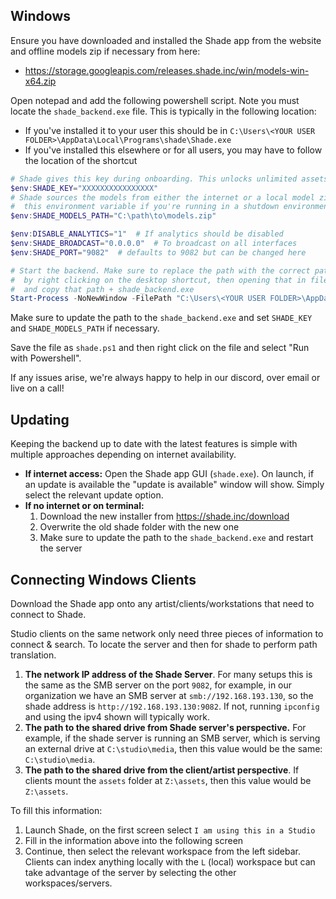 ## Windows

Ensure you have downloaded and installed the Shade app from the website and offline models zip if necessary from here:
- https://storage.googleapis.com/releases.shade.inc/win/models-win-x64.zip

Open notepad and add the following powershell script. Note you must locate the `shade_backend.exe` file. This is typically in the following location:
- If you've installed it to your user this should be in `C:\Users\<YOUR USER FOLDER>\AppData\Local\Programs\shade\Shade.exe`
- If you've installed this elsewhere or for all users, you may have to follow the location of the shortcut

```powershell
# Shade gives this key during onboarding. This unlocks unlimited assets and enables broadcasting on all interfaces.
$env:SHADE_KEY="XXXXXXXXXXXXXXXX"
# Shade sources the models from either the internet or a local model zip if there is not internet. Make sure to set
#  this environment variable if you're running in a shutdown environment.
$env:SHADE_MODELS_PATH="C:\path\to\models.zip"

$env:DISABLE_ANALYTICS="1"  # If analytics should be disabled
$env:SHADE_BROADCAST="0.0.0.0"  # To broadcast on all interfaces
$env:SHADE_PORT="9082"  # defaults to 9082 but can be changed here

# Start the backend. Make sure to replace the path with the correct path to the backend executable. This can typically be found
#  by right clicking on the desktop shortcut, then opening that in file explorer. Open the folder and navigate to the resources/extraResources/server folder
#  and copy that path + shade_backend.exe
Start-Process -NoNewWindow -FilePath "C:\Users\<YOUR USER FOLDER>\AppData\Local\Programs\shade\resources\extraResources\server\shade_backend.exe"
```

Make sure to update the path to the `shade_backend.exe` and set `SHADE_KEY` and `SHADE_MODELS_PATH` if necessary.

Save the file as `shade.ps1` and then right click on the file and select "Run with Powershell".

If any issues arise, we're always happy to help in our discord, over email or live on a call!

## Updating

Keeping the backend up to date with the latest features is simple with multiple approaches depending on internet availability.

- **If internet access:** Open the Shade app GUI (`shade.exe`). On launch, if an update is available the "update is available" window will show. Simply select the relevant update option.
- **If no internet or on terminal:**
  1. Download the new installer from https://shade.inc/download
  2. Overwrite the old shade folder with the new one
  3. Make sure to update the path to the `shade_backend.exe` and restart the server


## Connecting Windows Clients
Download the Shade app onto any artist/clients/workstations that need to connect to Shade.

Studio clients on the same network only need three pieces of information to connect & search. To locate the server and then for shade to perform path translation.

1. **The network IP address of the Shade Server**. For many setups this is the same as the SMB server on the port `9082`, for example, in our organization we have an SMB server at `smb://192.168.193.130`, so the shade address is `http://192.168.193.130:9082`. If not, running `ipconfig` and using the ipv4 shown will typically work.
2. **The path to the shared drive from Shade server's perspective.** For example, if the shade server is running an SMB server, which is serving an external drive at `C:\studio\media`, then this value would be the same: `C:\studio\media`.
3. **The path to the shared drive from the client/artist perspective**. If clients mount the `assets` folder at `Z:\assets`, then this value would be `Z:\assets`.

To fill this information:

1) Launch Shade, on the first screen select `I am using this in a Studio`
2) Fill in the information above into the following screen
3) Continue, then select the relevant workspace from the left sidebar. Clients can index anything locally with the `L` (local) workspace but can take advantage of the server by selecting the other workspaces/servers.
